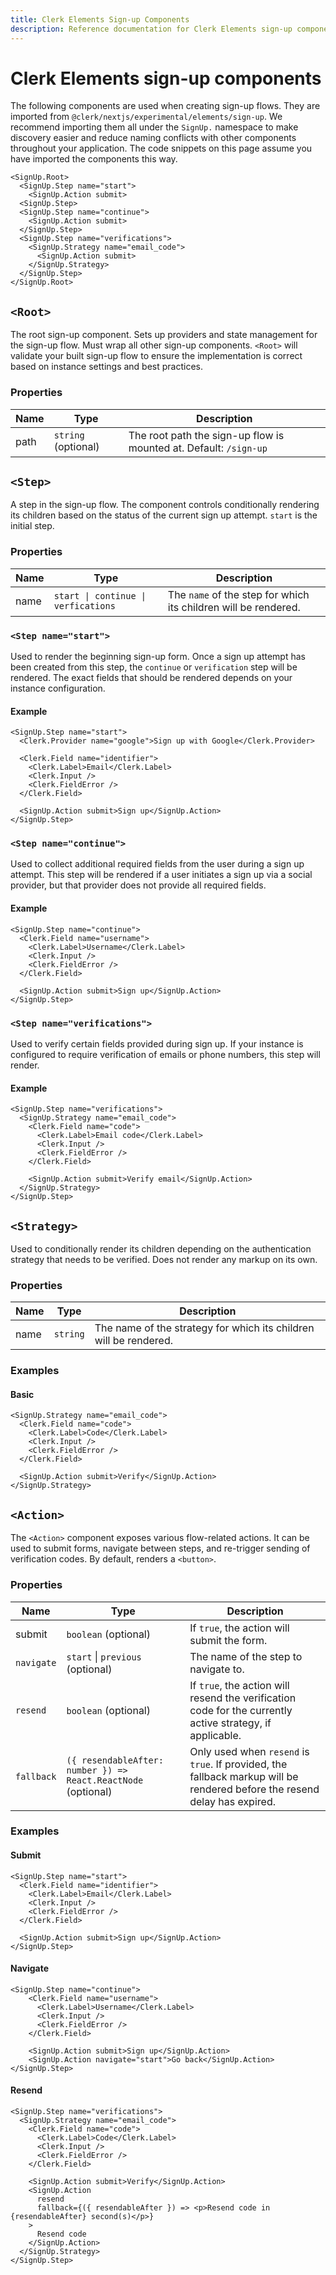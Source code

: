 ```yaml
---
title: Clerk Elements Sign-up Components
description: Reference documentation for Clerk Elements sign-up components.
---
```


# Clerk Elements sign-up components

The following components are used when creating sign-up flows. They are imported from `@clerk/nextjs/experimental/elements/sign-up`. We recommend importing them all under the `SignUp.` namespace to make discovery easier and reduce naming conflicts with other components throughout your application. The code snippets on this page assume you have imported the components this way.

```tsx filename="Anatomy"
<SignUp.Root>
  <SignUp.Step name="start">
    <SignUp.Action submit>
  <SignUp.Step>
  <SignUp.Step name="continue">
    <SignUp.Action submit>
  </SignUp.Step>
  <SignUp.Step name="verifications">
    <SignUp.Strategy name="email_code">
      <SignUp.Action submit>
    </SignUp.Strategy>
  </SignUp.Step>
</SignUp.Root>
```

## `<Root>`

The root sign-up component. Sets up providers and state management for the sign-up flow. Must wrap all other sign-up components. `<Root>` will validate your built sign-up flow to ensure the implementation is correct based on instance settings and best practices.

### Properties

| Name | Type                | Description                                                       |
| ---- | ------------------- | ----------------------------------------------------------------- |
| path | `string` (optional) | The root path the sign-up flow is mounted at. Default: `/sign-up` |

## `<Step>`

A step in the sign-up flow. The component controls conditionally rendering its children based on the status of the current sign up attempt. `start` is the initial step.

### Properties

| Name | Type     | Description                                                     |
| ---- | -------- | --------------------------------------------------------------- |
| name | `start \| continue \| verfications` | The `name` of the step for which its children will be rendered. |

### `<Step name="start">`

Used to render the beginning sign-up form. Once a sign up attempt has been created from this step, the `continue` or `verification` step will be rendered. The exact fields that should be rendered depends on your instance configuration.

#### Example

```tsx
<SignUp.Step name="start">
  <Clerk.Provider name="google">Sign up with Google</Clerk.Provider>

  <Clerk.Field name="identifier">
    <Clerk.Label>Email</Clerk.Label>
    <Clerk.Input />
    <Clerk.FieldError />
  </Clerk.Field>

  <SignUp.Action submit>Sign up</SignUp.Action>
</SignUp.Step>
```

### `<Step name="continue">`

Used to collect additional required fields from the user during a sign up attempt. This step will be rendered if a user initiates a sign up via a social provider, but that provider does not provide all required fields.

#### Example

```tsx
<SignUp.Step name="continue">
  <Clerk.Field name="username">
    <Clerk.Label>Username</Clerk.Label>
    <Clerk.Input />
    <Clerk.FieldError />
  </Clerk.Field>

  <SignUp.Action submit>Sign up</SignUp.Action>
</SignUp.Step>
```

### `<Step name="verifications">`

Used to verify certain fields provided during sign up. If your instance is configured to require verification of emails or phone numbers, this step will render.

#### Example

```tsx
<SignUp.Step name="verifications">
  <SignUp.Strategy name="email_code">
    <Clerk.Field name="code">
      <Clerk.Label>Email code</Clerk.Label>
      <Clerk.Input />
      <Clerk.FieldError />
    </Clerk.Field>

    <SignUp.Action submit>Verify email</SignUp.Action>
  </SignUp.Strategy>
</SignUp.Step>
```

## `<Strategy>`

Used to conditionally render its children depending on the authentication strategy that needs to be verified. Does not render any markup on its own.

### Properties

| Name | Type     | Description                                                       |
| ---- | -------- | ----------------------------------------------------------------- |
| name | `string` | The name of the strategy for which its children will be rendered. |

### Examples

#### Basic

```tsx
<SignUp.Strategy name="email_code">
  <Clerk.Field name="code">
    <Clerk.Label>Code</Clerk.Label>
    <Clerk.Input />
    <Clerk.FieldError />
  </Clerk.Field>

  <SignUp.Action submit>Verify</SignUp.Action>
</SignUp.Strategy>
```

## `<Action>`

The `<Action>` component exposes various flow-related actions. It can be used to submit forms, navigate between steps, and re-trigger sending of verification codes. By default, renders a `<button>`.

### Properties

| Name       | Type                 | Description                                                                                               |
| ---------- | -------------------- | --------------------------------------------------------------------------------------------------------- |
| submit     | `boolean` (optional) | If `true`, the action will submit the form.                                                               |
| `navigate` | `start` \| `previous` (optional)  | The name of the step to navigate to.                                                                      |
| `resend`   | `boolean` (optional) | If `true`, the action will resend the verification code for the currently active strategy, if applicable. |
| `fallback` | `({ resendableAfter: number }) => React.ReactNode` (optional) | Only used when `resend` is `true`. If provided, the fallback markup will be rendered before the resend delay has expired. |

### Examples

#### Submit

```tsx {8}
<SignUp.Step name="start">
  <Clerk.Field name="identifier">
    <Clerk.Label>Email</Clerk.Label>
    <Clerk.Input />
    <Clerk.FieldError />
  </Clerk.Field>

  <SignUp.Action submit>Sign up</SignUp.Action>
</SignUp.Step>
```

#### Navigate

```tsx {9}
<SignUp.Step name="continue">
    <Clerk.Field name="username">
      <Clerk.Label>Username</Clerk.Label>
      <Clerk.Input />
      <Clerk.FieldError />
    </Clerk.Field>

    <SignUp.Action submit>Sign up</SignUp.Action>
    <SignUp.Action navigate="start">Go back</SignUp.Action>
</SignUp.Step>
```

#### Resend

```tsx {10-15}
<SignUp.Step name="verifications">
  <SignUp.Strategy name="email_code">
    <Clerk.Field name="code">
      <Clerk.Label>Code</Clerk.Label>
      <Clerk.Input />
      <Clerk.FieldError />
    </Clerk.Field>

    <SignUp.Action submit>Verify</SignUp.Action>
    <SignUp.Action
      resend
      fallback={({ resendableAfter }) => <p>Resend code in {resendableAfter} second(s)</p>}
    >
      Resend code
    </SignUp.Action>
  </SignUp.Strategy>
</SignUp.Step>
```
